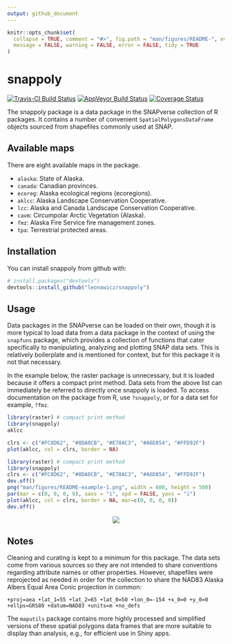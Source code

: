 ```yaml
---
output: github_document
---
```


<!-- README.md is generated from README.Rmd. Please edit that file -->

```r
knitr::opts_chunk$set(
  collapse = TRUE, comment = "#>", fig.path = "man/figures/README-", eval = TRUE,
  message = FALSE, warning = FALSE, error = FALSE, tidy = TRUE
)
```

# snappoly

[![Travis-CI Build Status](https://travis-ci.org/leonawicz/snappoly.svg?branch=master)](https://travis-ci.org/leonawicz/snappoly)
[![AppVeyor Build Status](https://ci.appveyor.com/api/projects/status/github/leonawicz/snappoly?branch=master&svg=true)](https://ci.appveyor.com/project/leonawicz/snappoly)
[![Coverage Status](https://img.shields.io/codecov/c/github/leonawicz/snappoly/master.svg)](https://codecov.io/github/leonawicz/snappoly?branch=master)
  
The snappoly package is a data package in the SNAPverse collection of R packages. It contains a number of convenient `SpatialPolygonsDataFrame`
objects sourced from shapefiles commonly used at SNAP.

## Available maps

There are eight available maps in the package.

* `alaska`: State of Alaska.
* `canada`: Canadian provinces.
* `ecoreg`: Alaska ecological regions (ecoregions).
* `aklcc`: Alaska Landscape Conservation Cooperative.
* `lcc`: Alaska and Canada Landscape Conservation Cooperative.
* `cavm`: Circumpolar Arctic Vegetation (Alaska).
* `fmz`: Alaska Fire Service fire management zones.
* `tpa`: Terrestrial protected areas.

## Installation

You can install snappoly from github with:

```r
# install.packages("devtools")
devtools::install_github("leonawicz/snappoly")
```

## Usage

Data packages in the SNAPverse can be loaded on their own, though it is more typical to load data from a data package in the context of using the `snapfuns` package, which provides a collection of functions that cater specifically to manipulating, analyzing and plotting SNAP data sets.
This is relatively boilerplate and is mentioned for context, but for this package it is not that necessary.

In the example below, the raster package is unnecessary, but it is loaded because it offers a compact print method.
Data sets from the above list can immediately be referred to directly once snappoly is loaded.
To access documentation on the package from R, use `?snappoly`, or for a data set for example, `?fmz`.

```r
library(raster) # compact print method
library(snappoly)
aklcc
```

```r
clrs <- c("#FC8D62", "#8DA0CB", "#E78AC3", "#A6D854", "#FFD92F")
plot(aklcc, col = clrs, border = NA)
```

```r
library(raster) # compact print method
library(snappoly)
clrs <- c("#FC8D62", "#8DA0CB", "#E78AC3", "#A6D854", "#FFD92F")
dev.off()
png("man/figures/README-example-1.png", width = 600, height = 500)
par(mar = c(0, 0, 0, 0), xaxs = "i", xpd = FALSE, yaxs = "i")
plot(aklcc, col = clrs, border = NA, mar=c(0, 0, 0, 0))
dev.off()
```

<p style="text-align:center;"><img src="man/figures/README-example-1.png"></p>


## Notes

Cleaning and curating is kept to a minimum for this package. The data sets come from various sources so they are not intended to
share conventions regarding attribute names or other properties. However, shapefiles were reprojected as needed in order for the collection
to share the NAD83 Alaska Albers Equal Area Conic projection in common:

`+proj=aea +lat_1=55 +lat_2=65 +lat_0=50 +lon_0=-154 +x_0=0 +y_0=0 +ellps=GRS80 +datum=NAD83 +units=m +no_defs `

The `maputils` package contains more highly processed and simplified versions of these spatial polygons data frames that are more suitable to display than analysis, e.g., for efficient use in Shiny apps.
